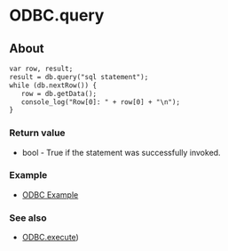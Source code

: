 
# ODBC.query 

 

## About

 
```xml
var row, result;
result = db.query("sql statement");
while (db.nextRow()) {
   row = db.getData();
   console_log("Row[0]: " + row[0] + "\n");
}
```

### Return value

* bool - True if the statement was successfully invoked.

### Example

* [ODBC Example](ODBC-Example_13173432.mdx#about)

### See also

* [ODBC.execute](ODBC.execute_13173409.mdx))



